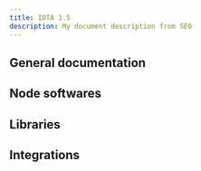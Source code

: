 ```yaml
---
title: IOTA 1.5
description: My document description from SEO
---
```



## General documentation

<div className="row">
  <Card
    title="Chrysalis"
    link="/introduction/welcome"
    description="Mainnet documentation"
    icon="&#xe901;"
  />
</div>

## Node softwares

<div className="row">
  <Card
    title="Hornet"
    link="/hornet/welcome"
    description="IOTA node written in Go"
    icon="&#xe904;"
  />
  <Card
    title="Bee"
    link="/bee/getting_started"
    description="IOTA node written in Rust"
    icon="&#xe900;"
  />
  <Card
    title="Chronicle"
    link="/chronicle.rs/welcome"
    description="IOTA permanode"
    icon="&#xe90c;"
  />
</div>

## Libraries

<div className="row">
  <Card
    title="Client"
    link="/iota.rs/welcome"
    description="Interact with the network"
    icon="&#xe907;"
  />
  <Card
    title="Wallet"
    link="/wallet.rs/welcome"
    description="Build IOTA wallets"
    icon="&#xe90a;"
  />
  <Card
    title="Stronghold"
    link="/stronghold.rs/welcome"
    description="Handle secrets securely"
    icon="&#xe909;"
  />
  <Card
    title="Identity"
    link="/identity.rs/introduction"
    description="Identity framework"
    icon="&#xe905;"
  />
  <Card
    title="Streams"
    link="/streams/welcome"
    description="Share data securely"
    icon="&#xe908;"
  />
</div>

## Integrations

<div className="row">
  <Card
    title="Streams & Identity "
    link="/integration-services/welcome"
    description="Integrate IOTA"
    icon="&#xe90d;"
  />
  <Card
    title="Blueprints"
    link="/blueprints/introduction"
    description="Real-world scenarios"
    icon="&#xe907;"
  />
</div>
